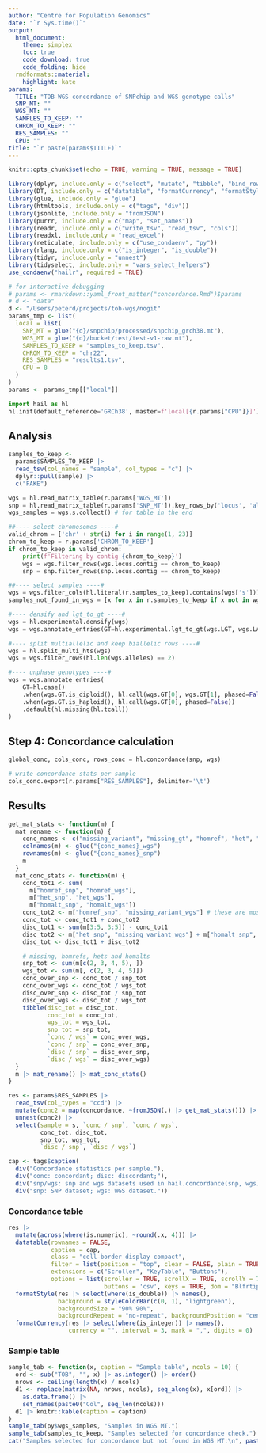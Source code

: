 ```yaml
---
author: "Centre for Population Genomics"
date: "`r Sys.time()`"
output:
  html_document:
    theme: simplex
    toc: true
    code_download: true
    code_folding: hide
  rmdformats::material:
    highlight: kate
params:
  TITLE: "TOB-WGS concordance of SNPchip and WGS genotype calls"
  SNP_MT: ""
  WGS_MT: ""
  SAMPLES_TO_KEEP: ""
  CHROM_TO_KEEP: ""
  RES_SAMPLES: ""
  CPU: ""
title: "`r paste(params$TITLE)`"
---
```


```r
knitr::opts_chunk$set(echo = TRUE, warning = TRUE, message = TRUE)
```

```r
library(dplyr, include.only = c("select", "mutate", "tibble", "bind_rows", "pull"))
library(DT, include.only = c("datatable", "formatCurrency", "formatStyle", "styleColorBar"))
library(glue, include.only = "glue")
library(htmltools, include.only = c("tags", "div"))
library(jsonlite, include.only = "fromJSON")
library(purrr, include.only = c("map", "set_names"))
library(readr, include.only = c("write_tsv", "read_tsv", "cols"))
library(readxl, include.only = "read_excel")
library(reticulate, include.only = c("use_condaenv", "py"))
library(rlang, include.only = c("is_integer", "is_double"))
library(tidyr, include.only = "unnest")
library(tidyselect, include.only = "vars_select_helpers")
use_condaenv("hailr", required = TRUE)
```

```r
# for interactive debugging
# params <- rmarkdown::yaml_front_matter("concordance.Rmd")$params
# d <- "data"
d <- "/Users/peterd/projects/tob-wgs/nogit"
params_tmp <- list(
  local = list(
    SNP_MT = glue("{d}/snpchip/processed/snpchip_grch38.mt"),
    WGS_MT = glue("{d}/bucket/test/test-v1-raw.mt"),
    SAMPLES_TO_KEEP = "samples_to_keep.tsv",
    CHROM_TO_KEEP = "chr22",
    RES_SAMPLES = "results1.tsv",
    CPU = 8
  )
)
params <- params_tmp[["local"]]
```

```python
import hail as hl
hl.init(default_reference='GRCh38', master=f'local[{r.params["CPU"]}]')
```

## Analysis

```r
samples_to_keep <-
  params$SAMPLES_TO_KEEP |>
  read_tsv(col_names = "sample", col_types = "c") |>
  dplyr::pull(sample) |>
  c("FAKE")
```

```python
wgs = hl.read_matrix_table(r.params['WGS_MT'])
snp = hl.read_matrix_table(r.params['SNP_MT']).key_rows_by('locus', 'alleles')
wgs_samples = wgs.s.collect() # for table in the end

##---- select chromosomes ----#
valid_chrom = ['chr' + str(i) for i in range(1, 23)]
chrom_to_keep = r.params['CHROM_TO_KEEP']
if chrom_to_keep in valid_chrom:
    print(f'Filtering by contig {chrom_to_keep}')
    wgs = wgs.filter_rows(wgs.locus.contig == chrom_to_keep)
    snp = snp.filter_rows(snp.locus.contig == chrom_to_keep)

##---- select samples ----#
wgs = wgs.filter_cols(hl.literal(r.samples_to_keep).contains(wgs['s']))
samples_not_found_in_wgs = [x for x in r.samples_to_keep if x not in wgs_samples]

#---- densify and lgt_to_gt ----#
wgs = hl.experimental.densify(wgs)
wgs = wgs.annotate_entries(GT=hl.experimental.lgt_to_gt(wgs.LGT, wgs.LA))

#---- split multiallelic and keep biallelic rows ----#
wgs = hl.split_multi_hts(wgs)
wgs = wgs.filter_rows(hl.len(wgs.alleles) == 2)

#---- unphase genotypes ----#
wgs = wgs.annotate_entries(
    GT=hl.case()
    .when(wgs.GT.is_diploid(), hl.call(wgs.GT[0], wgs.GT[1], phased=False))
    .when(wgs.GT.is_haploid(), hl.call(wgs.GT[0], phased=False))
    .default(hl.missing(hl.tcall))
)
```

## Step 4: Concordance calculation

```python
global_conc, cols_conc, rows_conc = hl.concordance(snp, wgs)

# write concordance stats per sample
cols_conc.export(r.params["RES_SAMPLES"], delimiter='\t')
```

## Results

```r
get_mat_stats <- function(m) {
  mat_rename <- function(m) {
    conc_names <- c("missing_variant", "missing_gt", "homref", "het", "homalt")
    colnames(m) <- glue("{conc_names}_wgs")
    rownames(m) <- glue("{conc_names}_snp")
    m
  }
  mat_conc_stats <- function(m) {
    conc_tot1 <- sum(
      m["homref_snp", "homref_wgs"],
      m["het_snp", "het_wgs"],
      m["homalt_snp", "homalt_wgs"])
    conc_tot2 <- m["homref_snp", "missing_variant_wgs"] # these are mostly in homref WGS blocks
    conc_tot <- conc_tot1 + conc_tot2
    disc_tot1 <- sum(m[3:5, 3:5]) - conc_tot1
    disc_tot2 <- m["het_snp", "missing_variant_wgs"] + m["homalt_snp", "missing_variant_wgs"]
    disc_tot <- disc_tot1 + disc_tot2

    # missing, homrefs, hets and homalts
    snp_tot <- sum(m[c(2, 3, 4, 5), ])
    wgs_tot <- sum(m[, c(2, 3, 4, 5)])
    conc_over_snp <- conc_tot / snp_tot
    conc_over_wgs <- conc_tot / wgs_tot
    disc_over_snp <- disc_tot / snp_tot
    disc_over_wgs <- disc_tot / wgs_tot
    tibble(disc_tot = disc_tot,
           conc_tot = conc_tot,
           wgs_tot = wgs_tot,
           snp_tot = snp_tot,
           `conc / wgs` = conc_over_wgs,
           `conc / snp` = conc_over_snp,
           `disc / snp` = disc_over_snp,
           `disc / wgs` = disc_over_wgs)
  }
  m |> mat_rename() |> mat_conc_stats()
}

res <- params$RES_SAMPLES |>
  read_tsv(col_types = "ccd") |>
  mutate(conc2 = map(concordance, ~fromJSON(.) |> get_mat_stats())) |>
  unnest(conc2) |>
  select(sample = s, `conc / snp`, `conc / wgs`,
         conc_tot, disc_tot,
         snp_tot, wgs_tot,
         `disc / snp`, `disc / wgs`)

cap <- tags$caption(
  div("Concordance statistics per sample."),
  div("conc: concordant; disc: discordant;"),
  div("snp/wgs: snp and wgs datasets used in hail.concordance(snp, wgs)."),
  div("snp: SNP dataset; wgs: WGS dataset."))
```

### Concordance table

```r
res |>
  mutate(across(where(is.numeric), ~round(.x, 4))) |>
  datatable(rownames = FALSE,
            caption = cap,
            class = "cell-border display compact",
            filter = list(position = "top", clear = FALSE, plain = TRUE),
            extensions = c("Scroller", "KeyTable", "Buttons"),
            options = list(scroller = TRUE, scrollX = TRUE, scrollY = 700,
                           buttons = 'csv', keys = TRUE, dom = "Blfrtip")) |>
  formatStyle(res |> select(where(is_double)) |> names(),
              background = styleColorBar(c(0, 1), "lightgreen"),
              backgroundSize = "90% 90%",
              backgroundRepeat = "no-repeat", backgroundPosition = "center") |>
  formatCurrency(res |> select(where(is_integer)) |> names(),
                 currency = "", interval = 3, mark = ",", digits = 0)
```

### Sample table

```r
sample_tab <- function(x, caption = "Sample table", ncols = 10) {
  ord <- sub("TOB", "", x) |> as.integer() |> order()
  nrows <- ceiling(length(x) / ncols)
  d1 <- replace(matrix(NA, nrows, ncols), seq_along(x), x[ord]) |>
    as.data.frame() |>
    set_names(paste0("Col", seq_len(ncols)))
  d1 |> knitr::kable(caption = caption)
}
sample_tab(py$wgs_samples, "Samples in WGS MT.")
sample_tab(samples_to_keep, "Samples selected for concordance check.")
cat("Samples selected for concordance but not found in WGS MT:\n", paste(py$samples_not_found_in_wgs, collapse = ", "))
```
